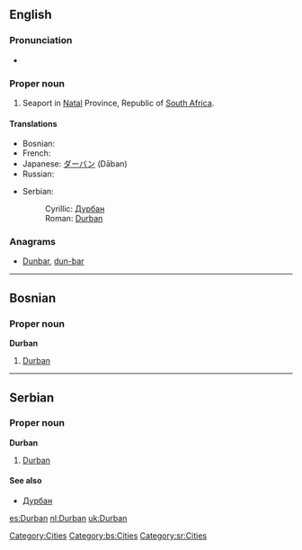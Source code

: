 ==English==
{{wikipedia}}

===Pronunciation===
* {{rhymes|ɜː(r)bən}}

===Proper noun===
{{en-proper noun}}

# Seaport in [[Natal]] Province, Republic of [[South Africa]].

====Translations====
{{trans-top|city in South Africa}}
* Bosnian: {{t-|bs|Durban|m}}
* French: {{t-|fr|Durban}}
* Japanese: [[ダーバン]] (Dāban)
* Russian: {{t-|ru|Дурбан|m|tr=Dúrban}}
{{trans-mid}}
* Serbian:
*: Cyrillic: [[Дурбан#Serbian|Дурбан]] {{m}}
*: Roman: [[#Serbian|Durban]] {{m}}
{{trans-bottom}}

===Anagrams===
* [[Dunbar#English|Dunbar]], [[dun-bar#English|dun-bar]]

[[Category:Cities]]

----

==Bosnian==

===Proper noun===
'''Durban''' {{m}}

# [[Durban#English|Durban]]

[[Category:bs:Cities]]

----

==Serbian==

===Proper noun===
'''Durban''' {{m}}

# [[Durban#English|Durban]]

====See also====
* [[Дурбан#Serbian|Дурбан]]

[[Category:sr:Cities]]

[[es:Durban]]
[[nl:Durban]]
[[uk:Durban]]